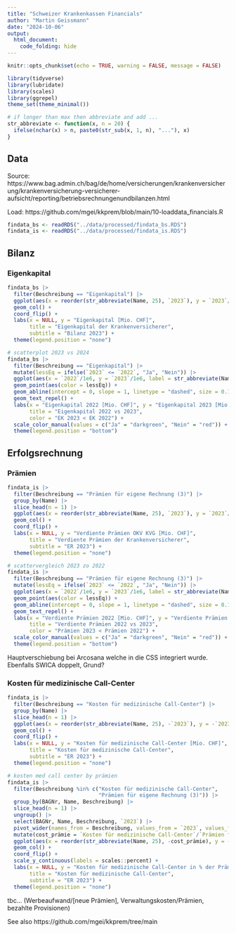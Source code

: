 ```yaml
---
title: "Schweizer Krankenkassen Financials"
author: "Martin Geissmann"
date: "2024-10-06"
output: 
  html_document:
    code_folding: hide
---
```


```r
knitr::opts_chunk$set(echo = TRUE, warning = FALSE, message = FALSE)
```

```r
library(tidyverse)
library(lubridate)
library(scales)
library(ggrepel)
theme_set(theme_minimal())

# if longer than max then abbreviate and add ...
str_abbreviate <- function(x, n = 20) {
  ifelse(nchar(x) > n, paste0(str_sub(x, 1, n), "..."), x)
}
```

## Data

Source: https://www.bag.admin.ch/bag/de/home/versicherungen/krankenversicherung/krankenversicherung-versicherer-aufsicht/reporting/betriebsrechnungenundbilanzen.html

Load: https://github.com/mgei/kkprem/blob/main/10-loaddata_financials.R

```r
findata_bs <- readRDS("../data/processed/findata_bs.RDS")
findata_is <- readRDS("../data/processed/findata_is.RDS")

```

## Bilanz

### Eigenkapital

```r
findata_bs |> 
  filter(Beschreibung == "Eigenkapital") |> 
  ggplot(aes(x = reorder(str_abbreviate(Name, 25), `2023`), y = `2023`/1e6, fill = Name)) +
  geom_col() +
  coord_flip() +
  labs(x = NULL, y = "Eigenkapital [Mio. CHF]",
       title = "Eigenkapital der Krankenversicherer",
       subtitle = "Bilanz 2023") +
  theme(legend.position = "none")
```


```r
# scatterplot 2023 vs 2024
findata_bs |> 
  filter(Beschreibung == "Eigenkapital") |> 
  mutate(lessEq = ifelse(`2023` <= `2022`, "Ja", "Nein")) |>
  ggplot(aes(x = `2022`/1e6, y = `2023`/1e6, label = str_abbreviate(Name, 25))) +
  geom_point(aes(color = lessEq)) +
  geom_abline(intercept = 0, slope = 1, linetype = "dashed", size = 0.1) +
  geom_text_repel() +
  labs(x = "Eigenkapital 2022 [Mio. CHF]", y = "Eigenkapital 2023 [Mio. CHF]",
       title = "Eigenkapital 2022 vs 2023",
       color = "EK 2023 < EK 2022") +
  scale_color_manual(values = c("Ja" = "darkgreen", "Nein" = "red")) +
  theme(legend.position = "bottom")
```

## Erfolgsrechnung

### Prämien

```r
findata_is |> 
  filter(Beschreibung == "Prämien für eigene Rechnung (3)") |> 
  group_by(Name) |>
  slice_head(n = 1) |> 
  ggplot(aes(x = reorder(str_abbreviate(Name, 25), `2023`), y = `2023`/1e6, fill = Name)) +
  geom_col() +
  coord_flip() +
  labs(x = NULL, y = "Verdiente Prämien OKV KVG [Mio. CHF]",
       title = "Verdiente Prämien der Krankenversicherer",
       subtitle = "ER 2023") +
  theme(legend.position = "none")
```

```r
# scattervergleich 2023 zo 2022
findata_is |> 
  filter(Beschreibung == "Prämien für eigene Rechnung (3)") |> 
  mutate(lessEq = ifelse(`2023` <= `2022`, "Ja", "Nein")) |>
  ggplot(aes(x = `2022`/1e6, y = `2023`/1e6, label = str_abbreviate(Name, 25))) +
  geom_point(aes(color = lessEq)) +
  geom_abline(intercept = 0, slope = 1, linetype = "dashed", size = 0.1) +
  geom_text_repel() +
  labs(x = "Verdiente Prämien 2022 [Mio. CHF]", y = "Verdiente Prämien 2023 [Mio. CHF]",
       title = "Verdiente Prämien 2022 vs 2023",
       color = "Prämien 2023 < Prämien 2022") +
  scale_color_manual(values = c("Ja" = "darkgreen", "Nein" = "red")) +
  theme(legend.position = "bottom")
```

Hauptverschiebung bei Arcosana welche in die CSS integriert wurde. Ebenfalls SWICA doppelt, Grund?

### Kosten für medizinische Call-Center

```r
findata_is |> 
  filter(Beschreibung == "Kosten für medizinische Call-Center") |> 
  group_by(Name) |>
  slice_head(n = 1) |> 
  ggplot(aes(x = reorder(str_abbreviate(Name, 25), -`2023`), y = -`2023`/1e6, fill = Name)) +
  geom_col() +
  coord_flip() +
  labs(x = NULL, y = "Kosten für medizinische Call-Center [Mio. CHF]",
       title = "Kosten für medizinische Call-Center",
       subtitle = "ER 2023") +
  theme(legend.position = "none")
```

```r
# kosten med call center by prämien
findata_is |> 
  filter(Beschreibung %in% c("Kosten für medizinische Call-Center",
                             "Prämien für eigene Rechnung (3)")) |>
  group_by(BAGNr, Name, Beschreibung) |>
  slice_head(n = 1) |>
  ungroup() |> 
  select(BAGNr, Name, Beschreibung, `2023`) |>
  pivot_wider(names_from = Beschreibung, values_from = `2023`, values_fill = 0) |>
  mutate(cost_prämie = `Kosten für medizinische Call-Center`/`Prämien für eigene Rechnung (3)`) |> 
  ggplot(aes(x = reorder(str_abbreviate(Name, 25), -cost_prämie), y = -cost_prämie, fill = Name)) +
  geom_col() +
  coord_flip() +
  scale_y_continuous(labels = scales::percent) +
  labs(x = NULL, y = "Kosten für medizinische Call-Center in % der Prämien",
       title = "Kosten für medizinische Call-Center",
       subtitle = "ER 2023") +
  theme(legend.position = "none")
```

tbc... (Werbeaufwand/[neue Prämien], Verwaltungskosten/Prämien, bezahlte Provisionen)

See also https://github.com/mgei/kkprem/tree/main

